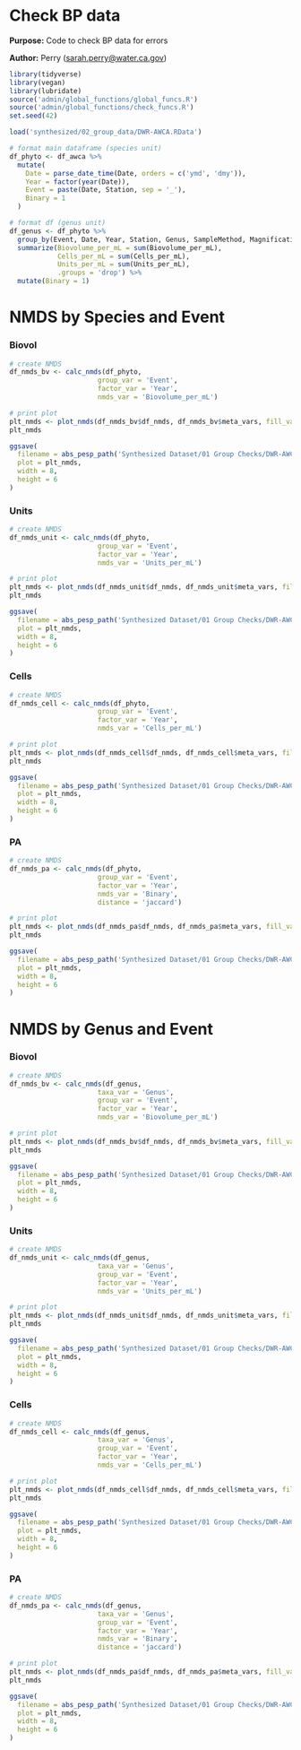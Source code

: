 # Check BP data

**Purpose:** Code to check BP data for errors

**Author:** Perry ([sarah.perry\@water.ca.gov](mailto:sarah.perry@water.ca.gov){.email})

```r
library(tidyverse)
library(vegan)
library(lubridate)
source('admin/global_functions/global_funcs.R')
source('admin/global_functions/check_funcs.R')
set.seed(42)
```

```r
load('synthesized/02_group_data/DWR-AWCA.RData')

# format main dataframe (species unit)
df_phyto <- df_awca %>%
  mutate(
    Date = parse_date_time(Date, orders = c('ymd', 'dmy')),
    Year = factor(year(Date)),
    Event = paste(Date, Station, sep = '_'),
    Binary = 1
  )

# format df (genus unit)
df_genus <- df_phyto %>%
  group_by(Event, Date, Year, Station, Genus, SampleMethod, Magnification) %>%
  summarize(Biovolume_per_mL = sum(Biovolume_per_mL),
            Cells_per_mL = sum(Cells_per_mL),
            Units_per_mL = sum(Units_per_mL),
            .groups = 'drop') %>%
  mutate(Binary = 1)
```

# NMDS by Species and Event

### Biovol
```r
# create NMDS
df_nmds_bv <- calc_nmds(df_phyto,
                      group_var = 'Event',
                      factor_var = 'Year',
                      nmds_var = 'Biovolume_per_mL')

# print plot
plt_nmds <- plot_nmds(df_nmds_bv$df_nmds, df_nmds_bv$meta_vars, fill_var = 'Year')
plt_nmds

ggsave(
  filename = abs_pesp_path('Synthesized Dataset/01 Group Checks/DWR-AWCA/graphs/AWCA-Synth_Species_Biovol_Year.jpg'),
  plot = plt_nmds,
  width = 8,
  height = 6
)
```

### Units
```r
# create NMDS
df_nmds_unit <- calc_nmds(df_phyto,
                      group_var = 'Event',
                      factor_var = 'Year',
                      nmds_var = 'Units_per_mL')

# print plot
plt_nmds <- plot_nmds(df_nmds_unit$df_nmds, df_nmds_unit$meta_vars, fill_var = 'Year')
plt_nmds

ggsave(
  filename = abs_pesp_path('Synthesized Dataset/01 Group Checks/DWR-AWCA/graphs/AWCA-Synth_Species_Units_Year.jpg'),
  plot = plt_nmds,
  width = 8,
  height = 6
)
```

### Cells
```r
# create NMDS
df_nmds_cell <- calc_nmds(df_phyto,
                      group_var = 'Event',
                      factor_var = 'Year',
                      nmds_var = 'Cells_per_mL')

# print plot
plt_nmds <- plot_nmds(df_nmds_cell$df_nmds, df_nmds_cell$meta_vars, fill_var = 'Year')
plt_nmds

ggsave(
  filename = abs_pesp_path('Synthesized Dataset/01 Group Checks/DWR-AWCA/graphs/AWCA-Synth_Species_Cells_Year.jpg'),
  plot = plt_nmds,
  width = 8,
  height = 6
)
```

### PA
```r
# create NMDS
df_nmds_pa <- calc_nmds(df_phyto,
                      group_var = 'Event',
                      factor_var = 'Year',
                      nmds_var = 'Binary',
                      distance = 'jaccard')

# print plot
plt_nmds <- plot_nmds(df_nmds_pa$df_nmds, df_nmds_pa$meta_vars, fill_var = 'Year')
plt_nmds

ggsave(
  filename = abs_pesp_path('Synthesized Dataset/01 Group Checks/DWR-AWCA/graphs/AWCA-Synth_Species_PA_Year.jpg'),
  plot = plt_nmds,
  width = 8,
  height = 6
)
```

# NMDS by Genus and Event

### Biovol
```r
# create NMDS
df_nmds_bv <- calc_nmds(df_genus,
                      taxa_var = 'Genus',                    
                      group_var = 'Event',
                      factor_var = 'Year',
                      nmds_var = 'Biovolume_per_mL')

# print plot
plt_nmds <- plot_nmds(df_nmds_bv$df_nmds, df_nmds_bv$meta_vars, fill_var = 'Year')
plt_nmds

ggsave(
  filename = abs_pesp_path('Synthesized Dataset/01 Group Checks/DWR-AWCA/graphs/AWCA-Synth_Genus_Biovol_Year.jpg'),
  plot = plt_nmds,
  width = 8,
  height = 6
)
```

### Units
```r
# create NMDS
df_nmds_unit <- calc_nmds(df_genus,
                      taxa_var = 'Genus',                    
                      group_var = 'Event',
                      factor_var = 'Year',
                      nmds_var = 'Units_per_mL')

# print plot
plt_nmds <- plot_nmds(df_nmds_unit$df_nmds, df_nmds_unit$meta_vars, fill_var = 'Year')
plt_nmds

ggsave(
  filename = abs_pesp_path('Synthesized Dataset/01 Group Checks/DWR-AWCA/graphs/AWCA-Synth_Genus_Units_Year.jpg'),
  plot = plt_nmds,
  width = 8,
  height = 6
)
```

### Cells
```r
# create NMDS
df_nmds_cell <- calc_nmds(df_genus,
                      taxa_var = 'Genus',                    
                      group_var = 'Event',
                      factor_var = 'Year',
                      nmds_var = 'Cells_per_mL')

# print plot
plt_nmds <- plot_nmds(df_nmds_cell$df_nmds, df_nmds_cell$meta_vars, fill_var = 'Year')
plt_nmds

ggsave(
  filename = abs_pesp_path('Synthesized Dataset/01 Group Checks/DWR-AWCA/graphs/AWCA-Synth_Genus_Cells_Year.jpg'),
  plot = plt_nmds,
  width = 8,
  height = 6
)
```

### PA
```r
# create NMDS
df_nmds_pa <- calc_nmds(df_genus,
                      taxa_var = 'Genus',                    
                      group_var = 'Event',
                      factor_var = 'Year',
                      nmds_var = 'Binary',
                      distance = 'jaccard')

# print plot
plt_nmds <- plot_nmds(df_nmds_pa$df_nmds, df_nmds_pa$meta_vars, fill_var = 'Year')
plt_nmds

ggsave(
  filename = abs_pesp_path('Synthesized Dataset/01 Group Checks/DWR-AWCA/graphs/AWCA-Synth_Genus_PA_Year.jpg'),
  plot = plt_nmds,
  width = 8,
  height = 6
)
```